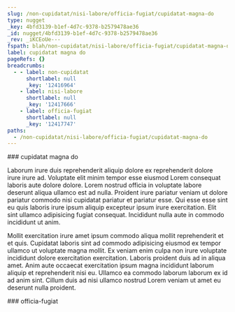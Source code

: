 ```yaml
---
slug: /non-cupidatat/nisi-labore/officia-fugiat/cupidatat-magna-do
type: nugget
_key: 4bfd3139-b1ef-4d7c-9378-b2579478ae36
_id: nugget/4bfd3139-b1ef-4d7c-9378-b2579478ae36
_rev: _iKCEoUe---
fspath: blah/non-cupidatat/nisi-labore/officia-fugiat/cupidatat-magna-do.md
label: cupidatat magna do
pageRefs: {}
breadcrumbs:
  - - label: non-cupidatat
      shortlabel: null
      _key: '12416964'
    - label: nisi-labore
      shortlabel: null
      _key: '12417666'
    - label: officia-fugiat
      shortlabel: null
      _key: '12417747'
paths:
  - /non-cupidatat/nisi-labore/officia-fugiat/cupidatat-magna-do
---
```


<NuggetArea>
<Nugget slug="/non-cupidatat/nisi-labore/officia-fugiat/cupidatat-magna-do" type="nugget" _key="4bfd3139-b1ef-4d7c-9378-b2579478ae36" _id="nugget/4bfd3139-b1ef-4d7c-9378-b2579478ae36" _rev="_iKCEoUe---" fspath="blah/non-cupidatat/nisi-labore/officia-fugiat/cupidatat-magna-do.md" label="cupidatat magna do" paths="/non-cupidatat/nisi-labore/officia-fugiat/cupidatat-magna-do">
<NuggetBody>
### cupidatat magna do

Laborum irure duis reprehenderit aliquip dolore ex reprehenderit dolore irure irure ad. Voluptate elit minim tempor esse eiusmod Lorem consequat laboris aute dolore dolore. Lorem nostrud officia in voluptate labore deserunt aliqua ullamco est ad nulla. Proident irure pariatur veniam ut dolore pariatur commodo nisi cupidatat pariatur et pariatur esse. Qui esse esse sint eu quis laboris irure ipsum aliquip excepteur ipsum irure exercitation. Elit sint ullamco adipisicing fugiat consequat. Incididunt nulla aute in commodo incididunt ut anim.

Mollit exercitation irure amet ipsum commodo aliqua mollit reprehenderit et et quis. Cupidatat laboris sint ad commodo adipisicing eiusmod ex tempor ullamco ut voluptate magna mollit. Ex veniam enim culpa non irure voluptate incididunt dolore exercitation exercitation. Laboris proident duis ad in aliqua amet. Anim aute occaecat exercitation ipsum magna incididunt laborum aliquip et reprehenderit nisi eu. Ullamco ea commodo laborum laborum ex id ad anim sint. Cillum duis ad nisi ullamco nostrud Lorem veniam ut amet eu deserunt nulla proident.

</NuggetBody>
<Breadcrumbs>
<Crumbs>
<Crumb _key="12416964" label="non-cupidatat" /><Crumb _key="12417666" label="nisi-labore" /><Crumb _key="12417747" label="officia-fugiat" />
</Crumbs>
</Breadcrumbs>
</Nugget>

<NuggetsInbound>
</NuggetsInbound>
<NuggetsOutbound>
</NuggetsOutbound>
</NuggetArea>
<PassagesInbound>
<Passage direction="inbound" type="passage" _key="12417747" _id="passage/12417747" _rev="_iKCEoUa---" label="officia-fugiat" passage="officia-fugiat" fspath="blah/non-cupidatat/nisi-labore/officia-fugiat" paths="/non-cupidatat/nisi-labore/officia-fugiat" slug="/non-cupidatat/nisi-labore/officia-fugiat">
<NuggetBody>
### officia-fugiat

</NuggetBody>
<Breadcrumbs>
<Crumbs>
<Crumb _key="12416964" label="non-cupidatat" /><Crumb _key="12417666" label="nisi-labore" />
</Crumbs>
</Breadcrumbs>
</Passage>

</PassagesInbound>
<PassagesOutbound>
</PassagesOutbound>